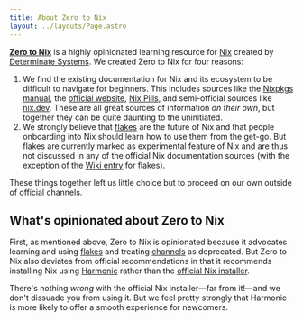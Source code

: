 ```yaml
---
title: About Zero to Nix
layout: ../layouts/Page.astro
---
```



[**Zero to Nix**](/) is a highly opinionated learning resource for [Nix] created by [Determinate Systems][ds]. We created Zero to Nix for four reasons:

1. We find the existing documentation for Nix and its ecosystem to be difficult to navigate for beginners. This includes sources like the [Nixpkgs manual][manual], the [official website][nix], [Nix Pills][pills], and semi-official sources like [nix.dev]. These are all great sources of information *on their own*, but together they can be quite daunting to the uninitiated.
1. We strongly believe that [flakes] are the future of Nix and that people onboarding into Nix should learn how to use them from the get-go. But flakes are currently marked as experimental feature of Nix and are thus not discussed in any of the official Nix documentation sources (with the exception of the [Wiki entry][wiki] for flakes).

These things together left us little choice but to proceed on our own outside of official channels.

## What's opinionated about Zero to Nix

First, as mentioned above, Zero to Nix is opinionated because it advocates learning and using [flakes] and treating [channels] as deprecated. But Zero to Nix also deviates from official recommendations in that it recommends installing Nix using [Harmonic] rather than the [official Nix installer][install].

<Receipt />

There's nothing *wrong* with the official Nix installer&mdash;far from it!&mdash;and we don't dissuade you from using it. But we feel pretty strongly that Harmonic is more likely to offer a smooth experience for newcomers.

[channels]: /concepts/channels
[ds]: /concepts/det-sys
[flakes]: /concepts/flakes
[harmonic]: /concepts/harmonic
[install]: https://nixos.org/download
[nix]: https://nixos.org
[nix.dev]: https://nix.dev
[pills]: https://nixos.org/guides/nix-pills
[store]: /concepts/nix-store
[wiki]: https://nixos.wiki/wiki/Flakes
[manual]: https://nixos.org/manual/nixpkgs/stable
